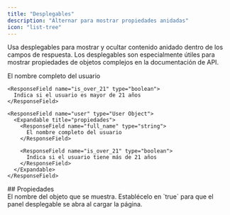 ```yaml
---
title: "Desplegables"
description: "Alternar para mostrar propiedades anidadas"
icon: "list-tree"
---
```


Usa desplegables para mostrar y ocultar contenido anidado dentro de los campos de respuesta. Los desplegables son especialmente útiles para mostrar propiedades de objetos complejos en la documentación de API.

<ResponseField name="user" type="User Object">
  <Expandable title="properties">
    <ResponseField name="full_name" type="string">
      El nombre completo del usuario
    </ResponseField>

    <ResponseField name="is_over_21" type="boolean">
      Indica si el usuario es mayor de 21 años
    </ResponseField>
  </Expandable>
</ResponseField>

```mdx Ejemplo expandible
<ResponseField name="user" type="User Object">
  <Expandable title="propiedades">
    <ResponseField name="full_name" type="string">
      El nombre completo del usuario
    </ResponseField>

    <ResponseField name="is_over_21" type="boolean">
      Indica si el usuario tiene más de 21 años
    </ResponseField>
  </Expandable>
</ResponseField>
```


<div id="properties">
  ## Propiedades
</div>

<ResponseField name="title" type="string">
  El nombre del objeto que se muestra.
</ResponseField>

<ResponseField name="defaultOpen" type="boolean" default="false">
  Establécelo en `true` para que el panel desplegable se abra al cargar la página.
</ResponseField>
